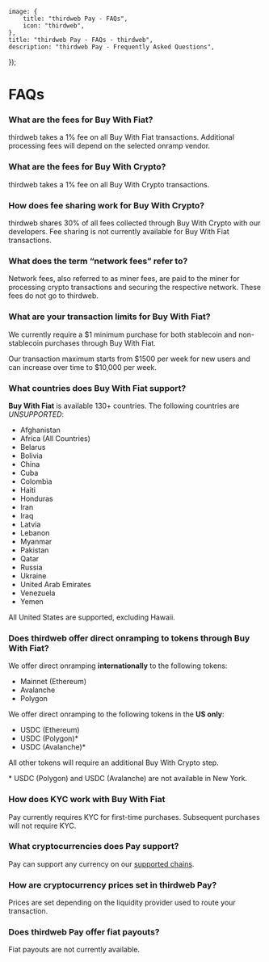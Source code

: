 
	image: {
		title: "thirdweb Pay - FAQs",
		icon: "thirdweb",
	},
	title: "thirdweb Pay - FAQs - thirdweb",
	description: "thirdweb Pay - Frequently Asked Questions",
});

# FAQs

### What are the fees for Buy With Fiat?

thirdweb takes a 1% fee on all Buy With Fiat transactions. Additional processing fees will depend on the selected onramp vendor.

### What are the fees for Buy With Crypto?

thirdweb takes a 1% fee on all Buy With Crypto transactions.

### How does fee sharing work for Buy With Crypto?

thirdweb shares 30% of all fees collected through Buy With Crypto with our developers. Fee sharing is not currently available for Buy With Fiat transactions.

### What does the term “network fees” refer to?

Network fees, also referred to as miner fees, are paid to the miner for processing crypto transactions and securing the respective network. These fees do not go to thirdweb.

### What are your transaction limits for Buy With Fiat?

We currently require a $1 minimum purchase for both stablecoin and non-stablecoin purchases through Buy With Fiat.

Our transaction maximum starts from $1500 per week for new users and can increase over time to $10,000 per week.

### What countries does Buy With Fiat support?

**Buy With Fiat** is available 130+ countries. The following countries are _UNSUPPORTED_:

- Afghanistan
- Africa (All Countries)
- Belarus
- Bolivia
- China
- Cuba
- Colombia
- Haiti
- Honduras
- Iran
- Iraq
- Latvia
- Lebanon
- Myanmar
- Pakistan
- Qatar
- Russia
- Ukraine
- United Arab Emirates
- Venezuela
- Yemen

All United States are supported, excluding Hawaii.

### Does thirdweb offer direct onramping to tokens through Buy With Fiat?

We offer direct onramping **internationally** to the following tokens:

- Mainnet (Ethereum)
- Avalanche
- Polygon

We offer direct onramping to the following tokens in the **US only**:

- USDC (Ethereum)
- USDC (Polygon)\*
- USDC (Avalanche)\*

All other tokens will require an additional Buy With Crypto step.

\* USDC (Polygon) and USDC (Avalanche) are not available in New York.

### How does KYC work with Buy With Fiat

Pay currently requires KYC for first-time purchases. Subsequent purchases will not require KYC.

### What cryptocurrencies does Pay support?

Pay can support any currency on our [supported chains](/connect/pay/supported-chains).

### How are cryptocurrency prices set in thirdweb Pay?

Prices are set depending on the liquidity provider used to route your transaction.

### Does thirdweb Pay offer fiat payouts?

Fiat payouts are not currently available.
